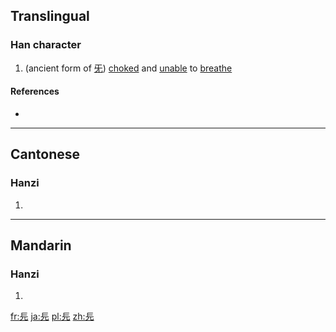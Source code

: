 ==Translingual==

===Han character===
{{Han char|rn=10|rad=儿|as=04|sn=6|four=|canj=MYMU}}

# (ancient form of [[旡]]) [[choked]] and [[unable]] to [[breathe]]

====References====
* {{Han ref|kx=0124.140|hdz=10266.050|uh=34AB|ud=13483}}

----

==Cantonese==

===Hanzi===
{{yue-hanzi|jyut=[[gei3]], [[hei2]]|y=gei3, hei2}}

# {{defn|lang=yue|sort=儿04}}

----

==Mandarin==

===Hanzi===
{{cmn-hanzi|pin=[[jì]] ([[ji4]])|wg=chi<sup>4</sup>}}

# {{defn|lang=cmn|sort=儿04}}

[[fr:㒫]]
[[ja:㒫]]
[[pl:㒫]]
[[zh:㒫]]